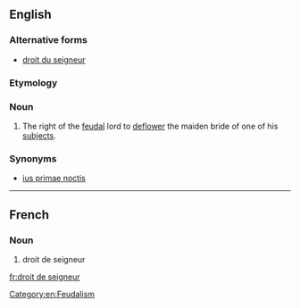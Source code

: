 ==English==
{{wikipedia}}

===Alternative forms===
* [[droit du seigneur]]

===Etymology===
{{etyl|fr|en}} {{m|fr|[[droit]] [[de]] [[seigneur]]||the right of the lord}}

===Noun===
{{en-noun|head=droit de seigneur|-}}

# The right of the [[feudal]] lord to [[deflower]] the maiden bride of one of his [[subject]]s.

===Synonyms===
* [[ius primae noctis]]

[[Category:en:Feudalism]]

----

==French==

===Noun===
{{head|fr|noun|g=m|head=[[droit]] de [[seigneur]]}}

# droit de seigneur

[[fr:droit de seigneur]]